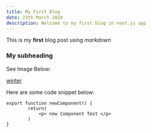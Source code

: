 ---
title: My First Blog
date: 23th March 2024
description: Welcome to my first blog in next.js app
---

This is my **first** blog post using _markdown_

### My subheading

See Image Below:

[winter](/public/img/winter.JPG)

Here are some code snippet below:

```
export function newComponent() {
        return(
            <p> new Component Test </p>
        )
}
```

